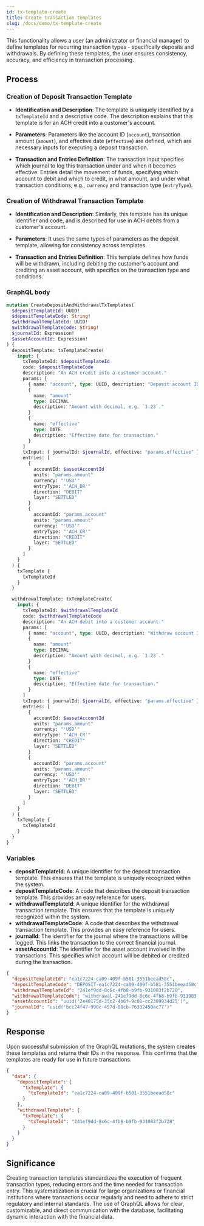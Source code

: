 ```yaml
---
id: tx-template-create
title: Create transaction templates
slug: /docs/demo/tx-template-create
---
```


This functionality allows a user (an administrator or financial manager) to define templates for recurring transaction types - specifically deposits and withdrawals. By defining these templates, the user ensures consistency, accuracy, and efficiency in transaction processing.

## Process

### Creation of Deposit Transaction Template

- **Identification and Description**: The template is uniquely identified by a `txTemplateId` and a descriptive code. The description explains that this template is for an ACH credit into a customer's account.

- **Parameters**: Parameters like the account ID (`account`), transaction amount (`amount`), and effective date (`effective`) are defined, which are necessary inputs for executing a deposit transaction.

- **Transaction and Entries Definition**:
  The transaction input specifies which journal to log this transaction under and when it becomes effective. Entries detail the movement of funds, specifying which account to debit and which to credit, in what amount, and under what transaction conditions, e.g., `currency` and transaction type (`entryType`).

### Creation of Withdrawal Transaction Template

- **Identification and Description**: Similarly, this template has its unique identifier and code, and is described for use in ACH debits from a customer's account.

- **Parameters**: It uses the same types of parameters as the deposit template, allowing for consistency across templates.

- **Transaction and Entries Definition**: This template defines how funds will be withdrawn, including debiting the customer's account and crediting an asset account, with specifics on the transaction type and conditions.

### GraphQL body

```graphql
mutation CreateDepositAndWithdrawalTxTemplates(
  $depositTemplateId: UUID!
  $depositTemplateCode: String!
  $withdrawalTemplateId: UUID!
  $withdrawalTemplateCode: String!
  $journalId: Expression!
  $assetAccountId: Expression!
) {
  depositTemplate: txTemplateCreate(
    input: {
      txTemplateId: $depositTemplateId
      code: $depositTemplateCode
      description: "An ACH credit into a customer account."
      params: [
        { name: "account", type: UUID, description: "Deposit account ID." }
        {
          name: "amount"
          type: DECIMAL
          description: "Amount with decimal, e.g. `1.23`."
        }
        {
          name: "effective"
          type: DATE
          description: "Effective date for transaction."
        }
      ]
      txInput: { journalId: $journalId, effective: "params.effective" }
      entries: [
        {
          accountId: $assetAccountId
          units: "params.amount"
          currency: "'USD'"
          entryType: "'ACH_DR'"
          direction: "DEBIT"
          layer: "SETTLED"
        }
        {
          accountId: "params.account"
          units: "params.amount"
          currency: "'USD'"
          entryType: "'ACH_CR'"
          direction: "CREDIT"
          layer: "SETTLED"
        }
      ]
    }
  ) {
    txTemplate {
      txTemplateId
    }
  }

  withdrawalTemplate: txTemplateCreate(
    input: {
      txTemplateId: $withdrawalTemplateId
      code: $withdrawalTemplateCode
      description: "An ACH debit into a customer account."
      params: [
        { name: "account", type: UUID, description: "Withdraw account ID." }
        {
          name: "amount"
          type: DECIMAL
          description: "Amount with decimal, e.g. `1.23`."
        }
        {
          name: "effective"
          type: DATE
          description: "Effective date for transaction."
        }
      ]
      txInput: { journalId: $journalId, effective: "params.effective" }
      entries: [
        {
          accountId: $assetAccountId
          units: "params.amount"
          currency: "'USD'"
          entryType: "'ACH_CR'"
          direction: "CREDIT"
          layer: "SETTLED"
        }
        {
          accountId: "params.account"
          units: "params.amount"
          currency: "'USD'"
          entryType: "'ACH_DR'"
          direction: "DEBIT"
          layer: "SETTLED"
        }
      ]
    }
  ) {
    txTemplate {
      txTemplateId
    }
  }
}
```

### Variables

* **depositTemplateId**: A unique identifier for the deposit transaction template. This ensures that the template is uniquely recognized within the system.
* **depositTemplateCode**: A code that describes the deposit transaction template. This provides an easy reference for users.
* **withdrawalTemplateId**: A unique identifier for the withdrawal transaction template. This ensures that the template is uniquely recognized within the system.
* **withdrawalTemplateCode**: A code that describes the withdrawal transaction template. This provides an easy reference for users.
* **journalId**: The identifier for the journal where the transactions will be logged. This links the transaction to the correct financial journal.
* **assetAccountId**: The identifier for the asset account involved in the transactions. This specifies which account will be debited or credited during the transaction.

```json
{
  "depositTemplateId": "ea1c7224-ca09-409f-b581-3551beead58c",
  "depositTemplateCode": "DEPOSIT-ea1c7224-ca09-409f-b581-3551beead58c",
  "withdrawalTemplateId": "241ef9dd-8c6c-4fb8-b9fb-931083f2b728",
  "withdrawalTemplateCode": "withdrawal-241ef9dd-8c6c-4fb8-b9fb-931083f2b728",
  "assetAccountId": "uuid('2e40175d-35c2-4b6f-9c01-cc2309934d25')",
  "journalId": "uuid('bcc24f47-990c-457d-88cb-76332450ac77')"
}
```

## Response

Upon successful submission of the GraphQL mutations, the system creates these templates and returns their IDs in the response. This confirms that the templates are ready for use in future transactions.

```json
{
  "data": {
    "depositTemplate": {
      "txTemplate": {
        "txTemplateId": "ea1c7224-ca09-409f-b581-3551beead58c"
      }
    },
    "withdrawalTemplate": {
      "txTemplate": {
        "txTemplateId": "241ef9dd-8c6c-4fb8-b9fb-931083f2b728"
      }
    }
  }
}
```

## Significance

Creating transaction templates standardizes the execution of frequent transaction types, reducing errors and the time needed for transaction entry. This systematization is crucial for large organizations or financial institutions where transactions occur regularly and need to adhere to strict regulatory and internal standards. The use of GraphQL allows for clear, customizable, and direct communication with the database, facilitating dynamic interaction with the financial data.
